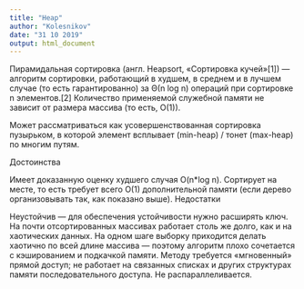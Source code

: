 ---
title: "Heap"
author: "Kolesnikov"
date: "31 10 2019"
output: html_document
---

Пирамидальная сортировка (англ. Heapsort, «Сортировка кучей»[1]) — алгоритм сортировки, работающий в худшем, в среднем и в лучшем случае (то есть гарантированно) за Θ(n log n) операций при сортировке n элементов.[2] Количество применяемой служебной памяти не зависит от размера массива (то есть, O(1)).

Может рассматриваться как усовершенствованная сортировка пузырьком, в которой элемент всплывает (min-heap) / тонет (max-heap) по многим путям.

Достоинства

Имеет доказанную оценку худшего случая O(n*log n).
Сортирует на месте, то есть требует всего O(1) дополнительной памяти (если дерево организовывать так, как показано выше).
Недостатки

Неустойчив — для обеспечения устойчивости нужно расширять ключ.
На почти отсортированных массивах работает столь же долго, как и на хаотических данных.
На одном шаге выборку приходится делать хаотично по всей длине массива — поэтому алгоритм плохо сочетается с кэшированием и подкачкой памяти.
Методу требуется «мгновенный» прямой доступ; не работает на связанных списках и других структурах памяти последовательного доступа.
Не распараллеливается.